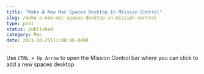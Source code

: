 ```yaml
---
title: "Make A New Mac Spaces Desktop In Mission Control"
slug: /make-a-new-mac-spaces-desktop-in-mission-control
type: post
status: published
category: Mac
date: 2021-10-25T11:08:46-0400
---
```


Use `CTRL + Up Arrow` to open the Mission Control bar where you can click to add a new spaces desktop

